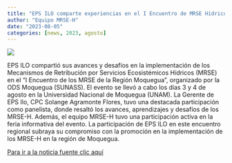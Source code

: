 ```yaml
---
title: "EPS ILO comparte experiencias en el I Encuentro de MRSE Hídricos de la Región Moquegua"
author: "Equipo MRSE-H"
date: "2023-08-05"
categories: [news, 2023, agosto]
---
```


[![](thumbnail.jpg)](javascript:void(window.open('thumbnail.jpg','','width=600,height=400').onunload%20=%20function()%7Bwindow.history.back();%7D))

EPS ILO compartió sus avances y desafíos en la implementación de los Mecanismos de Retribución por Servicios Ecosistémicos Hídricos (MRSE) en el "I Encuentro de los MRSE de la Región Moquegua", organizado por la ODS Moquegua (SUNASS). El evento se llevó a cabo los días 3 y 4 de agosto en la Universidad Nacional de Moquegua (UNAM). La Gerente de EPS Ilo, CPC Solange Agramonte Flores, tuvo una destacada participación como panelista, donde resaltó los avances, aprendizajes y desafíos de los MRSE-H. Además, el equipo MRSE-H tuvo una participación activa en la feria informativa del evento. La participación de EPS ILO en este encuentro regional subraya su compromiso con la promoción en la implementación de los MRSE-H en la región de Moquegua.

[Para ir a la noticia fuente clic aquí](https://mail.epsilo.com.pe/articulo/eps-ilo-compartio-avances-y-desafios-de-la-implementacion-de-los-mrse-hidrico)

